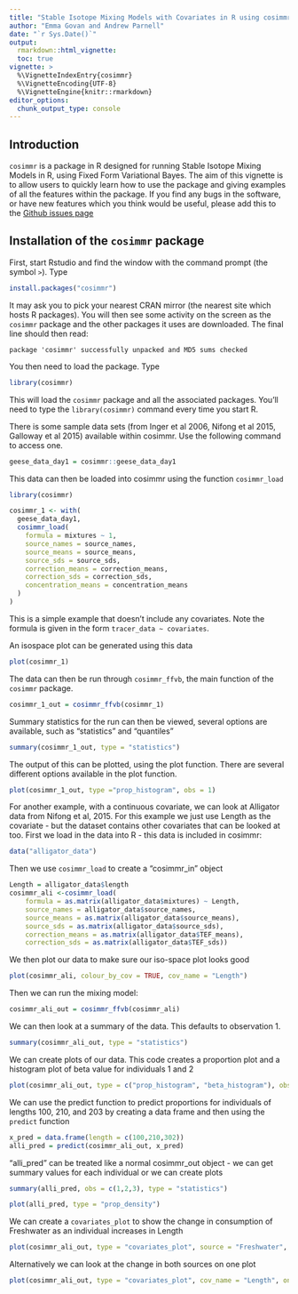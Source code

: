 ```yaml
---
title: "Stable Isotope Mixing Models with Covariates in R using cosimmr"
author: "Emma Govan and Andrew Parnell"
date: "`r Sys.Date()`"
output: 
  rmarkdown::html_vignette:
  toc: true
vignette: >
  %\VignetteIndexEntry{cosimmr}
  %\VignetteEncoding{UTF-8}
  %\VignetteEngine{knitr::rmarkdown}
editor_options: 
  chunk_output_type: console
---
```



## Introduction

`cosimmr` is a package in R designed for running Stable Isotope Mixing Models in
R, using Fixed Form Variational Bayes. The aim of this vignette is to allow users
to quickly learn how to use the package and giving examples of all the 
features within the package.
If you find any bugs in the software, or have new features which you think would be 
useful, please add this to the [Github issues page](https://github.com/emmagovan/cosimmr/issues)

## Installation of the `cosimmr` package

First, start Rstudio and find the window with the command prompt (the symbol `>`). Type

```r
install.packages("cosimmr")
```
It may ask you to pick your nearest CRAN mirror (the nearest site which hosts R packages). You will then see some activity on the screen as the `cosimmr` package and the other packages it uses are downloaded. The final line should then read: 

`package 'cosimmr' successfully unpacked and MD5 sums checked`

You then need to load the package. Type

```r
library(cosimmr)
```

This will load the `cosimmr` package and all the associated packages. You’ll need to type the `library(cosimmr)` command every time you start R.


There is some sample data sets (from Inger et al 2006, Nifong et al 2015, Galloway et al 2015) available within cosimmr. 
Use the following command to access one.
```r
geese_data_day1 = cosimmr::geese_data_day1
```

This data can then be loaded into cosimmr using the function `cosimmr_load`

```r
library(cosimmr)
```
```r
cosimmr_1 <- with(
  geese_data_day1,
  cosimmr_load(
    formula = mixtures ~ 1,
    source_names = source_names,
    source_means = source_means,
    source_sds = source_sds,
    correction_means = correction_means,
    correction_sds = correction_sds,
    concentration_means = concentration_means
  )
)
```
This is a simple example that doesn't include any covariates. Note the formula is given in the form `tracer_data ~ covariates`. 

An isospace plot can be generated using this data
```r
plot(cosimmr_1)
```

The data can then be run through `cosimmr_ffvb`, the main function of the `cosimmr` 
package.
```r
cosimmr_1_out = cosimmr_ffvb(cosimmr_1)
```

Summary statistics for the run can then be viewed, several options are available, such as "statistics" and "quantiles"
```r
summary(cosimmr_1_out, type = "statistics")
```

The output of this can be plotted, using the plot function. There are several different options available in the plot function.
```r
plot(cosimmr_1_out, type ="prop_histogram", obs = 1)
```


For another example, with a continuous covariate, we can look at Alligator data from Nifong et al, 2015.
For this example we just use Length as the covariate - but the dataset contains other covariates that can be looked at too.
First we load in the data into R - this data is included in cosimmr:
```r
data("alligator_data")
```

Then we use `cosimmr_load` to create a "cosimmr_in" object
```r
Length = alligator_data$length
cosimmr_ali <-cosimmr_load(
    formula = as.matrix(alligator_data$mixtures) ~ Length,
    source_names = alligator_data$source_names,
    source_means = as.matrix(alligator_data$source_means),
    source_sds = as.matrix(alligator_data$source_sds),
    correction_means = as.matrix(alligator_data$TEF_means),
    correction_sds = as.matrix(alligator_data$TEF_sds))
```

We then plot our data to make sure our iso-space plot looks good
```r
plot(cosimmr_ali, colour_by_cov = TRUE, cov_name = "Length")
```

Then we can run the mixing model:
```r
cosimmr_ali_out = cosimmr_ffvb(cosimmr_ali)
```

We can then look at a summary of the data. This defaults to observation 1.
```r
summary(cosimmr_ali_out, type = "statistics")
```

We can create plots of our data. This code creates a proportion plot and a histogram plot of beta value for individuals 1 and 2
```r
plot(cosimmr_ali_out, type = c("prop_histogram", "beta_histogram"), obs = c(1,2), cov_name = "Length")
```

We can use the predict function to predict proportions for individuals of lengths 100, 210, and 203 by creating a data frame and then using the `predict` function
```r
x_pred = data.frame(length = c(100,210,302))
alli_pred = predict(cosimmr_ali_out, x_pred)
```

"alli_pred" can be treated like a normal cosimmr_out object - we can get summary values for each individual or we can create plots
```r
summary(alli_pred, obs = c(1,2,3), type = "statistics")

plot(alli_pred, type = "prop_density")
```


We can create a `covariates_plot` to show the change in consumption of Freshwater as an individual increases in Length
```r
plot(cosimmr_ali_out, type = "covariates_plot", source = "Freshwater", cov_name = "Length")
```

Alternatively we can look at the change in both sources on one plot
```r
plot(cosimmr_ali_out, type = "covariates_plot", cov_name = "Length", one_plot = TRUE, n_pred = 100)
```


